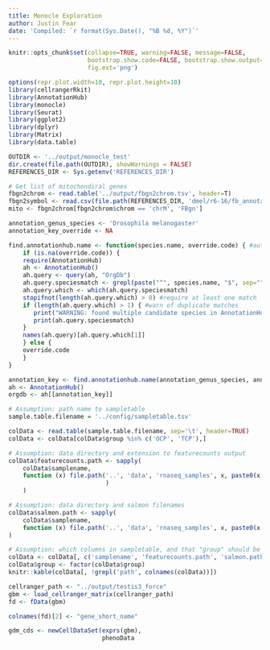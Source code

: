 ```yaml
---
title: Monocle Exploration
author: Justin Fear
date: 'Compiled: `r format(Sys.Date(), "%B %d, %Y")`'
---
```


```r
knitr::opts_chunk$set(collapse=TRUE, warning=FALSE, message=FALSE,
                      bootstrap.show.code=FALSE, bootstrap.show.output=FALSE,
                      fig.ext='png')
```

```r
options(repr.plot.width=10, repr.plot.height=10)
library(cellrangerRkit)
library(AnnotationHub)
library(monocle)
library(Seurat)
library(ggplot2)
library(dplyr)
library(Matrix)
library(data.table)

OUTDIR <- '../output/monocle_test'
dir.create(file.path(OUTDIR), showWarnings = FALSE)
REFERENCES_DIR <- Sys.getenv('REFERENCES_DIR')

# Get list of mitochondiral genes
fbgn2chrom <- read.table('../output/fbgn2chrom.tsv', header=T)
fbgn2symbol <- read.csv(file.path(REFERENCES_DIR, 'dmel/r6-16/fb_annotation/dmel_r6-16.fb_annotation'), header=T, sep = '\t')[, c('gene_symbol', 'primary_FBgn')]
mito <- fbgn2chrom[fbgn2chrom$chrom == 'chrM', 'FBgn']
```

```r
annotation_genus_species <- 'Drosophila melanogaster'
annotation_key_override <- NA

find.annotationhub.name <- function(species.name, override.code) { #autodetect ah names based on loaded database
    if (is.na(override.code)) {
    require(AnnotationHub)
    ah <- AnnotationHub()
    ah.query <- query(ah, "OrgDb")
    ah.query.speciesmatch <- grepl(paste("^", species.name, "$", sep=""), ah.query$species)
    ah.query.which <- which(ah.query.speciesmatch)
    stopifnot(length(ah.query.which) > 0) #require at least one match
    if (length(ah.query.which) > 1) { #warn of duplicate matches
       print("WARNING: found multiple candidate species in AnnotationHub: ");
       print(ah.query.speciesmatch)
    }
    names(ah.query)[ah.query.which[1]]
    } else {
    override.code
    }
}

annotation_key <- find.annotationhub.name(annotation_genus_species, annotation_key_override)
ah <- AnnotationHub()
orgdb <- ah[[annotation_key]]
```


```r

# Assumption: path name to sampletable
sample.table.filename = '../config/sampletable.tsv'

colData <- read.table(sample.table.filename, sep='\t', header=TRUE)
colData <- colData[colData$group %in% c('OCP', 'TCP'),]

# Assumption: data directory and extension to featurecounts output
colData$featurecounts.path <- sapply(
    colData$samplename,
    function (x) file.path('..', 'data', 'rnaseq_samples', x, paste0(x, '.cutadapt.bam.featurecounts.txt')
                           )
    )

# Assumption: data directory and salmon filenames
colData$salmon.path <- sapply(
    colData$samplename,
    function (x) file.path('..', 'data', 'rnaseq_samples', x, paste0(x, '.salmon'), 'quant.sf')
)

# Assumption: which columns in sampletable, and that "group" should be factor
colData <- colData[, c('samplename', 'featurecounts.path', 'salmon.path', 'group')]
colData$group <- factor(colData$group)
knitr::kable(colData[, !grepl('path', colnames(colData))])

```


```r
cellranger_path <- "../output/testis3_force"
gbm <- load_cellranger_matrix(cellranger_path)
fd <- fData(gbm)

colnames(fd)[2] <- "gene_short_name"

gdm_cds <- newCellDataSet(exprs(gbm),
                          phenoData
```
